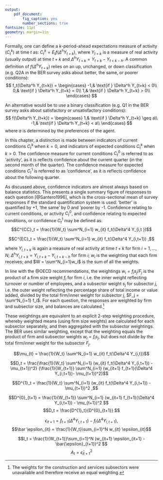 ```yaml
---
output: 
    pdf_document:
        fig_caption: yes
        number_sections: true
fontsize: 11pt
geometry: margin=1in
---
```



\begin{table}[]
\centering
\caption{Survey questions used by sector}
\label{my-label}
\scalebox{0.8}{
\begin{tabular}{|l|r|r|r|r|}
\hline
\textbf{Survey Question} & \textbf{Manufacturing} & \textbf{Construction} & \textbf{Trade    } & \multicolumn{1}{l|}{\textbf{Services   }} \\ \hline
Business Conditions      & X                      & X                     & X              & X                                      \\ 
Activity                 & X                      & X                     & X              & X                                      \\ 
Employment               & X                      & X                     & X              & X                                      \\ 
Profitability            &                        & X                     & X              & X                                      \\ 
Orders Placed            & X                      &                       & X              &                                        \\ \hline
\end{tabular}}
\end{table}


\begin{table}[]
\centering
\caption{Possible Expectaion Errors}
\label{my-label}
\begin{tabular}{lllll}
                          &                             &                             & $Q1A_{t+1}$               &                             \\ \cline{2-5} 
\multicolumn{1}{l|}{}     & \multicolumn{1}{l|}{}       & \multicolumn{1}{l|}{Better} & \multicolumn{1}{l|}{Same} & \multicolumn{1}{l|}{Poorer} \\ \cline{2-5} 
\multicolumn{1}{l|}{}     & \multicolumn{1}{l|}{Better} & \multicolumn{1}{l|}{0}      & \multicolumn{1}{l|}{-1}   & \multicolumn{1}{l|}{-2}     \\ \cline{2-5} 
\multicolumn{1}{l|}{$Q1P_t$} & \multicolumn{1}{l|}{Same}   & \multicolumn{1}{l|}{1}      & \multicolumn{1}{l|}{0}    & \multicolumn{1}{l|}{-1}     \\ \cline{2-5} 
\multicolumn{1}{l|}{}     & \multicolumn{1}{l|}{Poorer} & \multicolumn{1}{l|}{2}      & \multicolumn{1}{l|}{1}    & \multicolumn{1}{l|}{0}      \\ \cline{2-5} 
\end{tabular}
\end{table}


\begin{table}[]
\centering
\caption{My caption}
\label{my-label}
\begin{tabular}{llrrr}
                          &                                &                             & $Q1A_{t+1}$               &                             \\ \cline{2-5} 
\multicolumn{1}{l|}{}     & \multicolumn{1}{l|}{}          & \multicolumn{1}{r|}{Better} & \multicolumn{1}{r|}{Same} & \multicolumn{1}{r|}{Poorer} \\ \cline{2-5} 
\multicolumn{1}{l|}{}     & \multicolumn{1}{l|}{E(Better)} & \multicolumn{1}{r|}{0}      & \multicolumn{1}{r|}{-1}   & \multicolumn{1}{r|}{-2}     \\ \cline{2-5} 
\multicolumn{1}{l|}{$Q1P_t$} & \multicolumn{1}{l|}{E(Same)}   & \multicolumn{1}{r|}{1}      & \multicolumn{1}{r|}{0}    & \multicolumn{1}{r|}{-1}     \\ \cline{2-5} 
\multicolumn{1}{l|}{}     & \multicolumn{1}{l|}{E(Poorer)} & \multicolumn{1}{r|}{2}      & \multicolumn{1}{r|}{1}    & \multicolumn{1}{r|}{0}      \\ \cline{2-5} 
\end{tabular}
\end{table}


\begin{table}[]
\caption{My caption}
\label{my-label}
\begin{tabular}{llrrr}
                          &                                &                             & Q1At+1                    &                             \\ \cline{2-5} 
\multicolumn{1}{l|}{}     & \multicolumn{1}{l|}{}          & \multicolumn{1}{r|}{Better} & \multicolumn{1}{r|}{Same} & \multicolumn{1}{r|}{Poorer} \\ \cline{2-5} 
\multicolumn{1}{l|}{}     & \multicolumn{1}{l|}{E(Better)} & \multicolumn{1}{r|}{0}      & \multicolumn{1}{r|}{-1}   & \multicolumn{1}{r|}{-2}     \\ \cline{2-5} 
\multicolumn{1}{l|}{Q1Pt} & \multicolumn{1}{l|}{E(Same)}   & \multicolumn{1}{r|}{1}      & \multicolumn{1}{r|}{0}    & \multicolumn{1}{r|}{-1}     \\ \cline{2-5} 
\multicolumn{1}{l|}{}     & \multicolumn{1}{l|}{E(Poorer)} & \multicolumn{1}{r|}{2}      & \multicolumn{1}{r|}{1}    & \multicolumn{1}{r|}{0}      \\ \cline{2-5} 
\end{tabular}
\end{table}



\begin{tabular}{ |p{4cm}|p{3cm}|p{3cm}|p{3cm}|p{3cm}| }
 \hline
 \multicolumn{4}{|c|}{Sector} \\
 \hline
 Survey Question & Manufacturing & Construction & Trade & Services\\
 \hline
 Business Conditions   & X  & X &  X & X \\
 Activity & X  & X &  X & X\\
 Employment & X  & X &  X & X\\
 Profitability    &   & X &  X & X\\
 Orders Placed & X  &  &  X & \\
 \hline
\end{tabular}



\begin{table}[] 
\centering
\caption{Survey Questions used by Sector}
\label{my-label}
\begin{tabular}{lrrrr}
\hline
\multicolumn{1}{|l|}{Survey Question}     & \multicolumn{1}{r|}{Manufacturing} & \multicolumn{1}{r|}{Construction} & 
\multicolumn{1}{r|}{Trade} & \multicolumn{1}{l|}{Services} \\ \hline
\multicolumn{1}{|l|}{Business Conditions} & \multicolumn{1}{r|}{X}             & \multicolumn{1}{r|}{X}            & \multicolumn{1}{r|}{X}     & \multicolumn{1}{r|}{X}        \\ \hline
\multicolumn{1}{|l|}{Activity}            & \multicolumn{1}{r|}{X}             & \multicolumn{1}{r|}{X}            & \multicolumn{1}{r|}{X}     & \multicolumn{1}{r|}{X}        \\ \hline
\multicolumn{1}{|l|}{Employment}          & \multicolumn{1}{r|}{X}             & \multicolumn{1}{r|}{X}            & \multicolumn{1}{r|}{X}     & \multicolumn{1}{r|}{X}        \\ \hline
\multicolumn{1}{|l|}{Profitability}       & \multicolumn{1}{r|}{}              & \multicolumn{1}{r|}{X}            & \multicolumn{1}{r|}{X}     & \multicolumn{1}{r|}{X}        \\ \hline
\multicolumn{1}{|l|}{Orders Placed}       & \multicolumn{1}{r|}{X}             & \multicolumn{1}{r|}{}             & \multicolumn{1}{r|}{X}     & \multicolumn{1}{r|}{}         \\ \hline
\end{tabular}
\end{table}



\begin{table}[]
\centering
\caption{Survey Questions used by Sector}
\label{my-label}
\begin{tabular}{|l|r|r|r|r|}
\hline
\textbf{Survey Question} & \textbf{Manufacturing} & \textbf{Construction} & \textbf{Trade} & \multicolumn{1}{l|}{\textbf{Services}} \\ \hline
Business Conditions      & X                      & X                     & X              & X                                      \\ \hline
Activity                 & X                      & X                     & X              & X                                      \\ \hline
Employment               & X                      & X                     & X              & X                                      \\ \hline
Profitability            &                        & X                     & X              & X                                      \\ \hline
Orders Placed            & X                      &                       & X              &                                        \\ \hline
\end{tabular}
\end{table}



\begin{table}[ht]
\centering
\caption{Concordance Statistics} 
\scalebox{0.8}{
\begin{tabular}{rllllllll}
  \hline
  & \multicolumn{4}{c}{  SARB Cycle  } & \multicolumn{4}{c}{ RGDP Growth cycle }\\ \hline
  & Activity & Confidence & BER\_BCI & SACCI\_BCI & Activity & Confidence & BER\_BCI & SACCI\_BCI \\ 
  lag=0 & 0.684**  & 0.653*  & 0.579  & 0.653*  & 0.768*** & 0.653**  & 0.663**  & 0.632**  \\ 
  lag=1 & 0.695**  & 0.705**  & 0.611*  & 0.684**  & 0.8*** & 0.684**  & 0.674**  & 0.558  \\ 
  lag=2 & 0.705*** & 0.716**  & 0.642*  & 0.716*** & 0.684*** & 0.674**  & 0.642**  & 0.505  \\ 
  lag=3 & 0.695**  & 0.705*** & 0.611*  & 0.695*** & 0.526  & 0.621*  & 0.568  & 0.463  \\ 
   \hline
\end{tabular}
}
\end{table}




Formally, one can define a $k$-period-ahead expectations measure of activity $(C_t^k)$ at time $t$ as: $C _t^k = E_tf(\Delta^h Y_{t+k})$, where $Y_{t+k}$ is a measure of real activity (usually output) at time $t+k$ and $\Delta^h Y_{t+k} = Y_{t+k} - Y_{t+k-h}$. A common definition of $f(\Delta^h Y_{t+k})$ relies on an up, unchanged, or down classification (e.g. Q2A in the BER survey asks about better, the same, or poorer conditions): 
$$ f_t(\Delta^h Y_{t+k}) = \begin{cases} -1,& \text{if } \Delta^h Y_{t+k} < 0\\ 0,& \text{if } \Delta^h Y_{t+k} = 0\\ 1,& \text{if } \Delta^h Y_{t+k} > 0\\ \end{cases} $$

An alternative would be to use a binary classification (e.g. Q1 in the BER survey asks about satisfactory or unsatisfactory conditions): $$ f(\Delta^h Y_{t+k}) = \begin{cases} 1,& \text{if } \Delta^h Y_{t+k} \geq a\\ -1,& \text{if } \Delta^h Y_{t+k} < a\\ \end{cases} $$ where $a$ is determined by the preferences of the agent. 

In this chapter, a distinction is made between indicators of current conditions $C_t^k$ when $k=0$, and indicators of expected conditions $C_t^k$ when $k>0$. The confidence measure for current conditions $C^0_t$ is referred to as 'activity', as it is reflects confidence about the current quarter (in the second month of the quarter). The confidence measure for expected conditions $C^1_t$ is referred to as 'confidence', as it is reflects confidence about the following quarter.

As discussed above, confidence indicators are almost always based on balance statistics. This presents a single summary figure of responses to each question [@Santero1996], which is the cross-sectional mean of survey responses if the standard quantification system is used: 'better' is quantified by +1, 'the same' by 0 and 'poorer by -1. Confidence relating to current conditions, or activity $C^0_t$, and confidence relating to expected conditions, or confidence $C^1_t$ may be defined as: 
$$C^{CC}_t = \frac{1}{W_t} \sum^N_{i=1} w_{it} f_t(\Delta^4 Y_{i,t })$$

$$C^{EC}_t = \frac{1}{W_t} \sum^N_{i=1} w_{it} f_t(\Delta^4 Y_{i,t+1}) ,$$


where $Y_{i,t+k}$ is again a measure of real activity at time $t+k$ for firm $i = 1,...,N$; $\Delta^h Y_{i,t+k} = Y_{i,t+k} - Y_{i,t+k-h}$ for firm $i$; $w_i$ is the weighting that each firm receives; and $W = \sum^N_{i=1}w_i$ is the sum of all the weights. 

In line with the @OECD recommendations, the weightings $w_i = f_i s_j / F_j$ is the product of a firm size weight $f_i$ for firm $i$, i.e. the inner weight reflecting turnover or number of employees, and a subsector weight $s_j$ for subsector $j$, i.e. the outer weight reflecting the percentage share of total income or value added, divided by the total firm/inner weight for subsector $j$, $F_j = \sum^N_{i=1} f_i$. For each question, the responses are weighted by firm and subsector size, and balances are calculated.[^29]

[^29]: The weights for the construction and services subsectors were unavailable and therefore receive an equal weighting. 

These weightings are equivalent to an explicit 2-step weighting procedure, whereby weighted means (using firm size weights) are calculated for each subsector separately, and then aggregated with the subsector weightings. The BER uses similar weighting, except that the weighting equals the product of firm and subsector weights $w_i = f_i s_j$, but does not divide by the total firm/inner weight for the subsector $F_j$.

$$\mu_{t} = \frac{1}{W_t} \sum^N_{i=1} w_{it} f_t(\Delta^4 Y_{i,t})$$

$$D_t = \frac{\frac{1}{W_t} \sum^N_{i=1} (w_{it} f_t(\Delta^4 Y_{i,t+1}) - \mu_{t+1})^2} {\frac{1}{W_{t+1}} \sum^N_{i=1} (w_{it+1} f_{t+1}(\Delta^4 Y_{i,t+1})- \mu_{t+1})^2}$$

$$D^{1}_t = \frac{1}{W_t} \sum^N_{i=1} (w_{it} f_t(\Delta^4 Y_{i,t+1}) - \mu_{t+1})^2 ,$$


$$D^{0}_{t+1} = \frac{1}{W_{t+1}} \sum^N_{i=1} (w_{it+1} f_{t+1}(\Delta^4 Y_{i,t+1}) - \mu_{t+1})^2 $$
$$D_t = \frac{D^{1}_t}{D^{0}_{t+1}} $$


$$\epsilon_{it+1} = f_{t+1}(\Delta^4 Y_{i,t+1}) - f_t(\Delta^4 Y_{i,t+1}) ,$$
$$\bar \epsilon_{it} = \frac{1}{W_t}\sum_{i=1}^N w_{it} \epsilon_{it}$$

$$I_t = \frac{1}{W_{t+1}}\sum_{i=1}^N (w_{it+1} \epsilon_{it+1} - \bar{\epsilon}_{t+1})^2 $$
$$A_t = \bar \epsilon_{it+1}^2 $$





\begin{table}[]
\centering
\caption{Granger causality tests: confidence}
\label{my-label}
\scalebox{0.8}{
\begin{tabular}{|l|l|r|}
\hline
\textbf{Granger causality H0:}                           & \multicolumn{1}{l|}{\textbf{statistic}} & \multicolumn{1}{l|}{\textbf{p-value}} \\ \hline
Confidence (Current) does not Granger-cause RGDP Growth  & 2.70*                                   & 0.07                                  \\ 
RGDP Growth does not Granger-cause Confidence (Current)  & 1.41                                    & 0.25                                  \\ \hline
Confidence (Expected) does not Granger-cause RGDP Growth & 3.44**                                  & 0.03                                  \\ 
RGDP Growth does not Granger-cause Confidence (Expected) & 0.58                                    & 0.56                                  \\ \hline
BER BCI does not Granger-cause RGDP Growth               & 4.14**                                  & 0.02                                  \\ 
RGDP Growth does not Granger-cause BER BCI               & 1.69                                    & 0.19                                  \\ \hline
SACCI Growth does not Granger-cause RGDP Growth          & 3.23**                                  & 0.04                                  \\ 
RGDP Growth does not Granger-cause SACCI Growth          & 0.03                                    & 0.97                                  \\ \hline
\end{tabular}}
\end{table}



\begin{table}[]
\centering
\caption{Granger causality test statistics: sectoral confidence}
\label{my-label}
\scalebox{0.8}{
\begin{tabular}{|l|l|l|l|l|}
\hline
\textbf{Granger causality H0:}                           & \multicolumn{1}{l|}{\textbf{Manufacturing}} & \multicolumn{1}{l|}{\textbf{Construction}} & \multicolumn{1}{l|}{\textbf{Trade}} & \multicolumn{1}{l|}{\textbf{Services}} \\ \hline
Confidence (Current) does not Granger-cause RGDP Growth  & 4.85***                                     & 9.88***                                    & 1.04                                & 3.10*                                  \\ 
RGDP Growth does not Granger-cause Confidence (Current)  & 3.23**                                      & 1.37                                       & 3.86**                              & 0.42                                   \\ \hline
Confidence (Expected) does not Granger-cause RGDP Growth & 8.10***                                     & 11.19***                                   & 1.40                                & 5.90***                                \\ 
RGDP Growth does not Granger-cause Confidence (Expected) & 2.45*                                       & 0.00                                       & 6.01***                             & 0.07                                   \\ \hline
BER BCI does not Granger-cause RGDP Growth               & 3.79**                                      & 5.63**                                     & 0.60                                &                                        \\ 
RGDP Growth does not Granger-cause BER BCI               & 3.01*                                       & 0.03                                       & 2.84*                               &                                        \\ \hline
\end{tabular}}
\end{table}



\begin{table}[]
\centering
\caption{Granger causality tests: uncertainty}
\label{my-label}
\scalebox{0.8}{
\begin{tabular}{|l|l|r|}
\hline
\textbf{Granger causality H0:}                            & \textbf{statistic} & \multicolumn{1}{l|}{\textbf{p-value}} \\ \hline
Dispersion does not Granger-cause RGDP Growth             & 3.57**             & 0.03                                  \\ 
RGDP Growth does not Granger-cause Dispersion             & 1.25               & 0.29                                  \\ \hline
Aggregate error does not Granger-cause RGDP Growth        & 7.28***            & 0.00                                  \\ 
RGDP Growth does not Granger-cause Aggregate error        & 0.13               & 0.88                                  \\ \hline
Idiosyncratic error does not Granger-cause RGDP Growth    & 1.20               & 0.30                                  \\ 
RGDP Growth does not Granger-cause Idiosyncratic error    & 0.98               & 0.38                                  \\ \hline
EPU does not Granger-cause RGDP\_Growth                   & 0.93               & 0.43                                  \\ 
RGDP Growth does not Granger-cause EPU                    & 1.93               & 0.13                                  \\ \hline
SAVI does not Granger-cause RGDP Growth                   & 1.26               & 0.29                                  \\ 
RGDP Growth does not Granger-cause SAVI                   & 1.01               & 0.36                                  \\ \hline
Uncertainty (Combined) does not Granger-cause RGDP Growth & 5.85***            & 0.00                                  \\ 
RGDP Growth does not Granger-cause Uncertainty (Combined) & 0.06               & 0.94                                  \\ \hline
\end{tabular}}
\end{table}





\begin{table}[]
\centering
\caption{Granger causality test statistics: sectoral uncertainty}
\label{my-label}
\scalebox{0.8}{
\begin{tabular}{|l|l|l|l|l|}
\hline
\textbf{Granger causality H0:}                            & \textbf{Manufacturing} & \textbf{Construction} & \textbf{Trade} & \textbf{Services} \\ \hline
Dispersion does not Granger-cause RGDP Growth             & 7.50***                & 2.69                  & 0.34           & 0.09              \\ 
RGDP Growth does not Granger-cause Dispersion             & 1.76                   & 0.01                  & 0.46           & 4.54**            \\ \hline
Aggregate error does not Granger-cause RGDP Growth        & 1.52                   & 1.13                  & 2.10           & 0.44              \\ 
RGDP Growth does not Granger-cause Aggregate error        & 1.09                   & 0.28                  & 0.12           & 0.90              \\ \hline
Idiosyncratic error does not Granger-cause RGDP Growth    & 3.18**                 & 0.42                  & 1.48           & 1.61              \\ 
RGDP Growth does not Granger-cause Idiosyncratic error    & 1.14                   & 0.57                  & 0.73           & 2.33              \\ \hline
Uncertainty (Combined) does not Granger-cause RGDP Growth & 9.61***                & 2.99*                 & 1.60           & 0.76              \\ 
RGDP Growth does not Granger-cause Uncertainty (Combined) & 1.35                   & 0.02                  & 0.87           & 1.59              \\ \hline
\end{tabular}}
\end{table}






